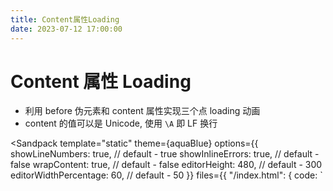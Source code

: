 ```yaml
---
title: Content属性Loading
date: 2023-07-12 17:00:00
---
```



# Content 属性 Loading

- 利用 before 伪元素和 content 属性实现三个点 loading 动画
- content 的值可以是 Unicode, 使用 `\A` 即 LF 换行

<Sandpack 
  template="static"
  theme={aquaBlue}
  options={{
    showLineNumbers: true, // default - true
    showInlineErrors: true, // default - false
    wrapContent: true, // default - false
    editorHeight: 480, // default - 300
    editorWidthPercentage: 60, // default - 50
  }}
  files={{
    "/index.html": {
      code: 
        `<!DOCTYPE html>
<html lang="en">
  <head>
    <meta charset="UTF-8" />
    <meta name="viewport" content="width=device-width, initial-scale=1.0" />
    <meta http-equiv="X-UA-Compatible" content="ie=edge" />
    <title>Content 属性 Loading</title>
    <style type="text/css">
      dot {
        display: inline-block;
        height: 1em;
        line-height: 1;
        vertical-align: -0.35em;
        text-align: left;
        overflow: hidden;
      }
      dot::before {
        display: block;
        content: '...\\A..\\A.';
        white-space: pre-wrap;
        animation: dot 3s infinite step-start both;
      }

      @keyframes dot {
        33% { transform: translateY(-2em); }
        66% { transform: translateY(-1em); }
      }

    </style>

  </head>
  <body>
    正在加载<dot>...</dot>
  </body>
</html>
`
      }

}}
/>
